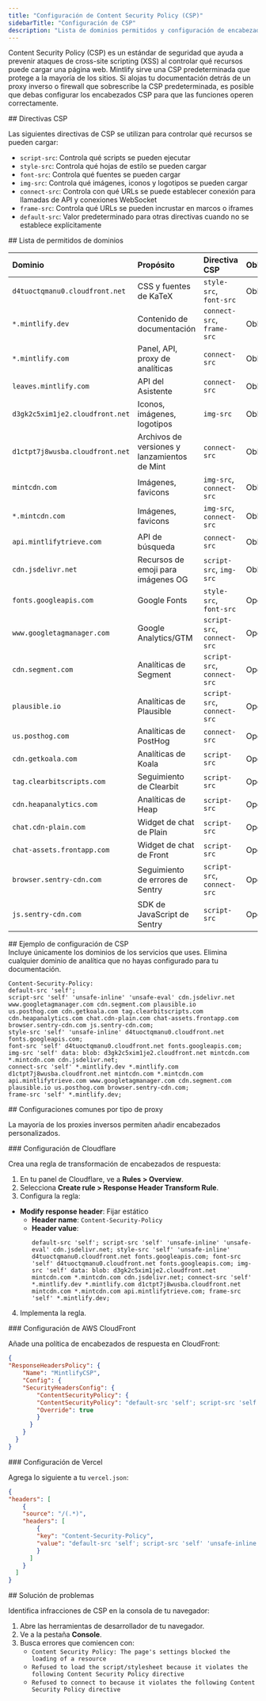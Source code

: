 ```yaml
---
title: "Configuración de Content Security Policy (CSP)"
sidebarTitle: "Configuración de CSP"
description: "Lista de dominios permitidos y configuración de encabezados para proxies inversos, firewalls y redes que aplican políticas de seguridad estrictas"
---
```


Content Security Policy (CSP) es un estándar de seguridad que ayuda a prevenir ataques de cross-site scripting (XSS) al controlar qué recursos puede cargar una página web. Mintlify sirve una CSP predeterminada que protege a la mayoría de los sitios. Si alojas tu documentación detrás de un proxy inverso o firewall que sobrescribe la CSP predeterminada, es posible que debas configurar los encabezados CSP para que las funciones operen correctamente.

<div id="csp-directives">
  ## Directivas CSP
</div>

Las siguientes directivas de CSP se utilizan para controlar qué recursos se pueden cargar:

- `script-src`: Controla qué scripts se pueden ejecutar
- `style-src`: Controla qué hojas de estilo se pueden cargar
- `font-src`: Controla qué fuentes se pueden cargar
- `img-src`: Controla qué imágenes, iconos y logotipos se pueden cargar
- `connect-src`: Controla con qué URLs se puede establecer conexión para llamadas de API y conexiones WebSocket
- `frame-src`: Controla qué URLs se pueden incrustar en marcos o iframes
- `default-src`: Valor predeterminado para otras directivas cuando no se establece explícitamente

<div id="domain-whitelist">
  ## Lista de permitidos de dominios
</div>

| Dominio | Propósito | Directiva CSP | Obligatorio |
|:-------|:--------|:--------------|:-------|
| `d4tuoctqmanu0.cloudfront.net` | CSS y fuentes de KaTeX | `style-src`, `font-src` | Obligatorio |
| `*.mintlify.dev` | Contenido de documentación | `connect-src`, `frame-src` | Obligatorio |
| `*.mintlify.com` | Panel, API, proxy de analíticas | `connect-src` | Obligatorio |
| `leaves.mintlify.com` | API del Asistente | `connect-src` | Obligatorio |
| `d3gk2c5xim1je2.cloudfront.net` | Iconos, imágenes, logotipos | `img-src` | Obligatorio |
| `d1ctpt7j8wusba.cloudfront.net` | Archivos de versiones y lanzamientos de Mint | `connect-src` | Obligatorio |
| `mintcdn.com` | Imágenes, favicons | `img-src`, `connect-src` | Obligatorio |
| `*.mintcdn.com` | Imágenes, favicons | `img-src`, `connect-src` | Obligatorio |
| `api.mintlifytrieve.com` | API de búsqueda | `connect-src` | Obligatorio |
| `cdn.jsdelivr.net` | Recursos de emoji para imágenes OG | `script-src`, `img-src` | Obligatorio |
| `fonts.googleapis.com` | Google Fonts | `style-src`, `font-src` | Opcional |
| `www.googletagmanager.com` | Google Analytics/GTM | `script-src`, `connect-src` | Opcional |
| `cdn.segment.com` | Analíticas de Segment | `script-src`, `connect-src` | Opcional |
| `plausible.io` | Analíticas de Plausible | `script-src`, `connect-src` | Opcional |
| `us.posthog.com` | Analíticas de PostHog | `connect-src` | Opcional |
| `cdn.getkoala.com` | Analíticas de Koala | `script-src` | Opcional |
| `tag.clearbitscripts.com` | Seguimiento de Clearbit | `script-src` | Opcional |
| `cdn.heapanalytics.com` | Analíticas de Heap | `script-src` | Opcional |
| `chat.cdn-plain.com` | Widget de chat de Plain | `script-src` | Opcional |
| `chat-assets.frontapp.com` | Widget de chat de Front | `script-src` | Opcional |
| `browser.sentry-cdn.com` | Seguimiento de errores de Sentry | `script-src`, `connect-src` | Opcional |
| `js.sentry-cdn.com` | SDK de JavaScript de Sentry | `script-src` | Opcional |

<div id="example-csp-configuration">
  ## Ejemplo de configuración de CSP
</div>

<Note>
  Incluye únicamente los dominios de los servicios que uses. Elimina cualquier dominio de analítica que no hayas configurado para tu documentación.
</Note>

```text wrap
Content-Security-Policy:
default-src 'self';
script-src 'self' 'unsafe-inline' 'unsafe-eval' cdn.jsdelivr.net www.googletagmanager.com cdn.segment.com plausible.io
us.posthog.com cdn.getkoala.com tag.clearbitscripts.com cdn.heapanalytics.com chat.cdn-plain.com chat-assets.frontapp.com
browser.sentry-cdn.com js.sentry-cdn.com;
style-src 'self' 'unsafe-inline' d4tuoctqmanu0.cloudfront.net fonts.googleapis.com;
font-src 'self' d4tuoctqmanu0.cloudfront.net fonts.googleapis.com;
img-src 'self' data: blob: d3gk2c5xim1je2.cloudfront.net mintcdn.com *.mintcdn.com cdn.jsdelivr.net;
connect-src 'self' *.mintlify.dev *.mintlify.com d1ctpt7j8wusba.cloudfront.net mintcdn.com *.mintcdn.com
api.mintlifytrieve.com www.googletagmanager.com cdn.segment.com plausible.io us.posthog.com browser.sentry-cdn.com;
frame-src 'self' *.mintlify.dev;
```


<div id="common-configurations-by-proxy-type">
  ## Configuraciones comunes por tipo de proxy
</div>

La mayoría de los proxies inversos permiten añadir encabezados personalizados.

<div id="cloudflare-configuration">
  ### Configuración de Cloudflare
</div>

Crea una regla de transformación de encabezados de respuesta:

1. En tu panel de Cloudflare, ve a **Rules > Overview**.
2. Selecciona **Create rule > Response Header Transform Rule**. 
3. Configura la regla:

- **Modify response header**: Fijar estático
  - **Header name**: `Content-Security-Policy`
  - **Header value**:
    ```text wrap
    default-src 'self'; script-src 'self' 'unsafe-inline' 'unsafe-eval' cdn.jsdelivr.net; style-src 'self' 'unsafe-inline' d4tuoctqmanu0.cloudfront.net fonts.googleapis.com; font-src 'self' d4tuoctqmanu0.cloudfront.net fonts.googleapis.com; img-src 'self' data: blob: d3gk2c5xim1je2.cloudfront.net mintcdn.com *.mintcdn.com cdn.jsdelivr.net; connect-src 'self' *.mintlify.dev *.mintlify.com d1ctpt7j8wusba.cloudfront.net mintcdn.com *.mintcdn.com api.mintlifytrieve.com; frame-src 'self' *.mintlify.dev;
    ```

4. Implementa la regla.

<div id="aws-cloudfront-configuration">
  ### Configuración de AWS CloudFront
</div>

Añade una política de encabezados de respuesta en CloudFront:

```json
{
"ResponseHeadersPolicy": {
    "Name": "MintlifyCSP",
    "Config": {
    "SecurityHeadersConfig": {
        "ContentSecurityPolicy": {
        "ContentSecurityPolicy": "default-src 'self'; script-src 'self' 'unsafe-inline' 'unsafe-eval' cdn.jsdelivr.net; style-src 'self' 'unsafe-inline' d4tuoctqmanu0.cloudfront.net fonts.googleapis.com; font-src 'self' d4tuoctqmanu0.cloudfront.net fonts.googleapis.com; img-src 'self' data: blob: d3gk2c5xim1je2.cloudfront.net mintcdn.com *.mintcdn.com cdn.jsdelivr.net; connect-src 'self' *.mintlify.dev *.mintlify.com d1ctpt7j8wusba.cloudfront.net mintcdn.com *.mintcdn.com api.mintlifytrieve.com; frame-src 'self' *.mintlify.dev;",
        "Override": true
        }
      }
    }
  }
}
```


<div id="vercel-configuration">
  ### Configuración de Vercel
</div>

Agrega lo siguiente a tu `vercel.json`:

```json
{
"headers": [
    {
    "source": "/(.*)",
    "headers": [
        {
        "key": "Content-Security-Policy",
        "value": "default-src 'self'; script-src 'self' 'unsafe-inline' 'unsafe-eval' cdn.jsdelivr.net; style-src 'self' 'unsafe-inline' d4tuoctqmanu0.cloudfront.net fonts.googleapis.com; font-src 'self' d4tuoctqmanu0.cloudfront.net fonts.googleapis.com; img-src 'self' data: blob: d3gk2c5xim1je2.cloudfront.net mintcdn.com *.mintcdn.com cdn.jsdelivr.net; connect-src 'self' *.mintlify.dev *.mintlify.com d1ctpt7j8wusba.cloudfront.net mintcdn.com *.mintcdn.com api.mintlifytrieve.com; frame-src 'self' *.mintlify.dev;"
        }
      ]
    }
  ]
}
```


<div id="troubleshooting">
  ## Solución de problemas
</div>

Identifica infracciones de CSP en la consola de tu navegador:

1. Abre las herramientas de desarrollador de tu navegador.
2. Ve a la pestaña **Console**.
3. Busca errores que comiencen con:
    - `Content Security Policy: The page's settings blocked the loading of a resource`
    - `Refused to load the script/stylesheet because it violates the following Content Security Policy directive`
    - `Refused to connect to because it violates the following Content Security Policy directive`